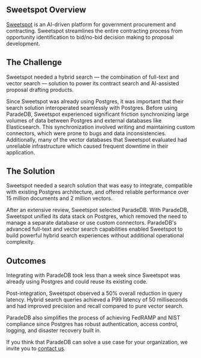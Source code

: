 
## Sweetspot Overview

[Sweetspot](https://sweetspot.so) is an AI-driven platform for government procurement and contracting. Sweetspot streamlines the entire contracting process from
opportunity identification to bid/no-bid decision making to proposal development.

## The Challenge

Sweetspot needed a hybrid search — the combination of full-text and vector search — solution to power its contract search and AI-assisted proposal drafting products.

Since Sweetspot was already using Postgres, it was important that their search solution interoperated seamlessly with Postgres. Before using ParadeDB, Sweetspot
experienced significant friction synchronizing large volumes of data between Postgres and external databases like Elasticsearch.
This synchronization involved writing and maintaining custom connectors, which were prone to bugs and data inconsistencies. Additionally,
many of the vector databases that Sweetspot evaluated had unreliable infrastructure which caused frequent downtime in their application.

## The Solution

Sweetspot needed a search solution that was easy to integrate, compatible with existing Postgres architecture, and offered reliable performance over
15 million documents and 2 million vectors.

After an extensive review, Sweetspot selected ParadeDB. With ParadeDB, Sweetspot unified its data stack on Postgres, which removed the need to manage a
separate database or use custom connectors. ParadeDB's advanced full-text and vector search capabilities enabled Sweetspot to build powerful hybrid search
experiences without additional operational complexity.

## Outcomes

Integrating with ParadeDB took less than a week since Sweetspot was already using Postgres and could reuse its existing code.

Post-integration, Sweetspot observed a 50% overall reduction in query latency. Hybrid search queries achieved a P99 latency of 50 milliseconds and had improved
precision and recall compared to pure vector search.

ParadeDB also simplifies the process of achieving FedRAMP and NIST compliance since Postgres has robust authentication, access control, logging, and disaster recovery built in.

If you think that ParadeDB can solve a use case for your organization, we invite you to [contact us](mailto:sales@paradedb.com).
